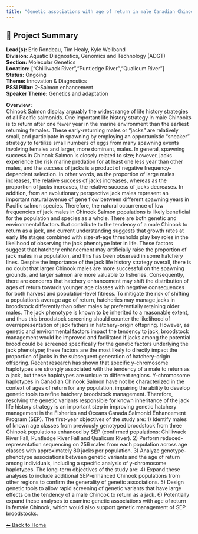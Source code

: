 ```yaml
---
title: "Genetic associations with age of return in male Canadian Chinook Salmon"
---
```


## 🧬 Project Summary

**Lead(s):** Eric Rondeau, Tim Healy, Kyle Wellband  
**Division:** Aquatic Diagnostics, Genomics and Technology (ADGT)  
**Section:** Molecular Genetics  
**Location:** ["Chilliwack River","Puntledge River","Qualicum River"]  
**Status:** Ongoing  
**Theme:** Innovation & Diagnostics  
**PSSI Pillar:** 2-Salmon enhancement  
**Speaker Theme:** Genetics and adaptation  

**Overview:**  
Chinook Salmon display arguably the widest range of life history strategies of
all Pacific salmonids. One important life history strategy in male Chinooks is
to return after one fewer year in the marine environment than the earliest
returning females. These early-returning males or “jacks” are relatively
small, and participate in spawning by employing an opportunistic “sneaker”
strategy to fertilize small numbers of eggs from many spawning events
involving females and larger, more dominant, males. In general, spawning
success in Chinook Salmon is closely related to size; however, jacks
experience the risk marine predation for at least one less year than other
males, and the success of jacks is a product of negative frequency-dependent
selection. In other words, as the proportion of large males increases, the
relative success of jacks increases, whereas as the proportion of jacks
increases, the relative success of jacks decreases. In addition, from an
evolutionary perspective jack males represent an important natural avenue of
gene flow between different spawning years in Pacific salmon species.
Therefore, the natural occurrence of low frequencies of jack males in Chinook
Salmon populations is likely beneficial for the population and species as a
whole. There are both genetic and environmental factors that contribute to the
tendency of a male Chinook to return as a jack, and current understanding
suggests that growth rates at early life stages combined with size-at-age
thresholds play key roles in the likelihood of observing the jack phenotype
later in life. These factors suggest that hatchery enhancement may
artificially raise the proportion of jack males in a population, and this has
been observed in some hatchery lines. Despite the importance of the jack life
history strategy overall, there is no doubt that larger Chinook males are more
successful on the spawning grounds, and larger salmon are more valuable to
fisheries. Consequently, there are concerns that hatchery enhancement may
shift the distribution of ages of return towards younger age classes with
negative consequences for both harvest and population-level fitness. To
mitigate the risk of shifting a population’s average age of return, hatcheries
may manage jacks in broodstock differently than other males by preferentially
retaining older males. The jack phenotype is known to be inherited to a
reasonable extent, and thus this broodstock screening should counter the
likelihood of overrepresentation of jack fathers in hatchery-origin offspring.
However, as genetic and environmental factors impact the tendency to jack,
broodstock management would be improved and facilitated if jacks among the
potential brood could be screened specifically for the genetic factors
underlying the jack phenotype; these factors are the most likely to directly
impact the proportion of jacks in the subsequent generation of hatchery-origin
offspring. Recent research has shown that specific y-chromosome haplotypes are
strongly associated with the tendency of a male to return as a jack, but these
haplotypes are unique to different regions. Y-chromosome haplotypes in
Canadian Chinook Salmon have not be characterized in the context of ages of
return for any population, impairing the ability to develop genetic tools to
refine hatchery broodstock management. Therefore, resolving the genetic
variants responsible for known inheritance of the jack life history strategy
is an important step in improving genetic hatchery management in the Fisheries
and Oceans Canada Salmonid Enhancement Program (SEP). The first-year
objectives of the study are: 1) Identify males of known age classes from
previously genotyped broodstock from three Chinook populations enhanced by SEP
(confirmed populations: Chilliwack River Fall, Puntledge River Fall and
Qualicum River). 2) Perform reduced-representation sequencing on 256 males
from each population across age classes with approximately 80 jacks per
population. 3) Analyze genotype-phenotype associations between genetic
variants and the age of return among individuals, including a specific
analysis of y-chromosome haplotypes. The long-term objectives of the study
are: 4) Expand these analyses to include additional SEP-enhanced Chinook
populations from other regions to confirm the generality of genetic
associations. 5) Design genetic tools to allow rapid screening of genetic
variants that have large effects on the tendency of a male Chinook to return
as a jack. 6) Potentially expand these analyses to examine genetic
associations with age of return in female Chinook, which would also support
genetic management of SEP broodstocks.



[⬅ Back to Home](../index.qmd)
